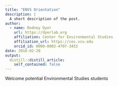 ```yaml
---
title: "ENVS Orientation"
description: |
  A short description of the post.
author:
  - name: Rodney Dyer
    url: https://dyerlab.org
    affiliation: Center for Environmental Studies
    affiliation_url: https://ces.vcu.edu
    orcid_id: 0000-0003-4707-3453
date: 2016-02-20
output:
  distill::distill_article:
    self_contained: false
---
```





<p style="text-align: justify;">
  Welcome potential Environmental Studies students
</p>
 
 
 
